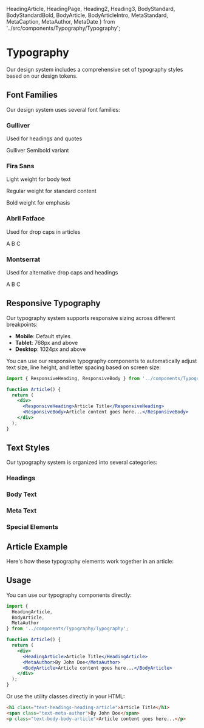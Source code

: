   HeadingArticle, HeadingPage, Heading2, Heading3,
  BodyStandard, BodyStandardBold, BodyArticle, BodyArticleIntro,
  MetaStandard, MetaCaption, MetaAuthor, MetaDate
} from '../src/components/Typography/Typography';

<Meta title="General/Typography" />

# Typography

Our design system includes a comprehensive set of typography styles based on our design tokens.

## Font Families

Our design system uses several font families:

<div>
  <div style={{ marginBottom: '2rem', padding: '1rem', border: '1px solid #eee', borderRadius: '8px' }}>
    <h3 style={{ fontFamily: "'Gulliver', serif", fontSize: '24px', marginBottom: '0.5rem' }}>Gulliver</h3>
    <p style={{ fontFamily: "'Gulliver', serif", fontSize: '18px', marginBottom: '0.5rem' }}>Used for headings and quotes</p>
    <p style={{ fontFamily: "'Gulliver Semibold', serif", fontSize: '18px' }}>Gulliver Semibold variant</p>
  </div>
  
  <div style={{ marginBottom: '2rem', padding: '1rem', border: '1px solid #eee', borderRadius: '8px' }}>
    <h3 style={{ fontFamily: "'Fira Sans', sans-serif", fontSize: '24px', marginBottom: '0.5rem' }}>Fira Sans</h3>
    <p style={{ fontFamily: "'Fira Sans', sans-serif", fontWeight: 300, fontSize: '16px', marginBottom: '0.5rem' }}>Light weight for body text</p>
    <p style={{ fontFamily: "'Fira Sans', sans-serif", fontWeight: 400, fontSize: '16px', marginBottom: '0.5rem' }}>Regular weight for standard content</p>
    <p style={{ fontFamily: "'Fira Sans', sans-serif", fontWeight: 700, fontSize: '16px' }}>Bold weight for emphasis</p>
  </div>
  
  <div style={{ marginBottom: '2rem', padding: '1rem', border: '1px solid #eee', borderRadius: '8px' }}>
    <h3 style={{ fontFamily: "'Abril Fatface', cursive", fontSize: '24px', marginBottom: '0.5rem' }}>Abril Fatface</h3>
    <p style={{ fontFamily: "'Abril Fatface', cursive", fontSize: '16px', marginBottom: '0.5rem' }}>Used for drop caps in articles</p>
    <div>
      <span style={{ fontFamily: "'Abril Fatface', cursive", fontSize: "90px", marginRight: '0.5rem' }}>A</span>
      <span style={{ fontFamily: "'Abril Fatface', cursive", fontSize: "90px", marginRight: '0.5rem' }}>B</span>
      <span style={{ fontFamily: "'Abril Fatface', cursive", fontSize: "90px" }}>C</span>
    </div>
  </div>
  
  <div style={{ marginBottom: '2rem', padding: '1rem', border: '1px solid #eee', borderRadius: '8px' }}>
    <h3 style={{ fontFamily: "'Montserrat', sans-serif", fontSize: '24px', marginBottom: '0.5rem' }}>Montserrat</h3>
    <p style={{ fontFamily: "'Montserrat', sans-serif", fontSize: '16px', marginBottom: '0.5rem' }}>Used for alternative drop caps and headings</p>
    <div>
      <span style={{ fontFamily: "'Montserrat', sans-serif", fontSize: "90px", fontWeight: 300, marginRight: '0.5rem' }}>A</span>
      <span style={{ fontFamily: "'Montserrat', sans-serif", fontSize: "90px", fontWeight: 300, marginRight: '0.5rem' }}>B</span>
      <span style={{ fontFamily: "'Montserrat', sans-serif", fontSize: "90px", fontWeight: 300 }}>C</span>
    </div>
  </div>
</div>

## Responsive Typography

Our typography system supports responsive sizing across different breakpoints:
- **Mobile**: Default styles
- **Tablet**: 768px and above
- **Desktop**: 1024px and above

You can use our responsive typography components to automatically adjust text size, line height, and letter spacing based on screen size:

```jsx
import { ResponsiveHeading, ResponsiveBody } from '../components/Typography/ResponsiveTypography';

function Article() {
  return (
    <div>
      <ResponsiveHeading>Article Title</ResponsiveHeading>
      <ResponsiveBody>Article content goes here...</ResponsiveBody>
    </div>
  );
}
```

<Canvas>
  <Story id="components-typography-responsive--responsive-typography-demo" />
</Canvas>

## Text Styles

Our typography system is organized into several categories:

### Headings

<Canvas>
  <Story id="components-typography--headings" />
</Canvas>

### Body Text

<Canvas>
  <Story id="components-typography--body-text" />
</Canvas>

### Meta Text

<Canvas>
  <Story id="components-typography--meta-text" />
</Canvas>

### Special Elements

<Canvas>
  <Story id="components-typography--special-elements" />
</Canvas>

## Article Example

Here's how these typography elements work together in an article:

<Canvas>
  <Story id="components-typography--article-example" />
</Canvas>

## Usage

You can use our typography components directly:

```jsx
import {
  HeadingArticle,
  BodyArticle,
  MetaAuthor
} from '../components/Typography/Typography';

function Article() {
  return (
    <div>
      <HeadingArticle>Article Title</HeadingArticle>
      <MetaAuthor>By John Doe</MetaAuthor>
      <BodyArticle>Article content goes here...</BodyArticle>
    </div>
  );
}
```

Or use the utility classes directly in your HTML:

```html
<h1 class="text-headings-heading-article">Article Title</h1>
<span class="text-meta-author">By John Doe</span>
<p class="text-body-body-article">Article content goes here...</p>
```
